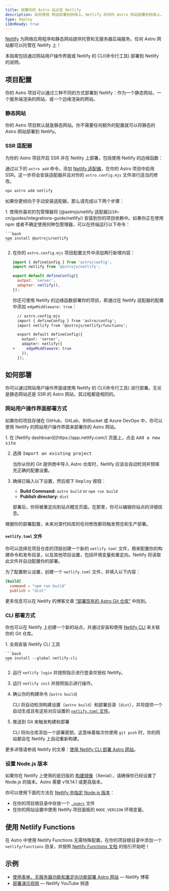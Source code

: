 ```yaml
---
title: 部署你的 Astro 站点至 Netlify
description: 如何使用 网站部署到网络上。Netlify 将你的 Astro 网站部署到网络上。
type: deploy
i18nReady: true
---
```


[Netlify](https://netlify.com) 为网络应用程序和静态网站提供托管和无服务器后端服务。任何 Astro 网站都可以托管在 Netlify 上！

本指南包括通过网站用户操作界面或 Netlify 的 CLI(命令行工具) 部署到 Netlify 的说明。

## 项目配置

你的 Astro 项目可以通过三种不同的方式部署到 Netlify：作为一个静态网站，一个服务端渲染的网站，或一个边缘渲染的网站。

### 静态网站

你的 Astro 项目默认就是静态网站。你不需要任何额外的配置就可以将静态的 Astro 网站部署到 Netlify。

### SSR 适配器

为你的 Astro 项目开启 SSR 并在 Netlity 上部署，包括使用 Netlify 的边缘函数：

通过以下的 `astro add` 命令，添加 [Netlify 适配器](/zh-cn/guides/integrations-guide/netlify/)，在你的 Astro 项目中启用 SSR。这一步将会安装适配器并且对你的 `astro.config.mjs` 文件进行适当的修改。

```bash
npx astro add netlify
```

如果你更倾向于手动安装适配器，那么请完成以下两个步骤：

<Steps>
1. 使用你喜欢的包管理器将 [@astrojs/netlify 适配器](/zh-cn/guides/integrations-guide/netlify/) 安装到你的项目依赖中。如果你正在使用 npm 或者不确定使用何种包管理器，可以在终端运行以下命令：

    ```bash
    npm install @astrojs/netlify
    ```

2. 在你的 `astro.config.mjs` 项目配置文件中添加两行新增内容：

    ```js title="astro.config.mjs" ins={2, 5-6}
    import { defineConfig } from 'astro/config';
    import netlify from '@astrojs/netlify';

    export default defineConfig({
      output: 'server',
      adapter: netlify(),
    });
    ```

    你还可使用 Netlify 的边缘函数部署你的项目，即通过在 Netlify 适配器的配置中添加 `edgeMiddleware: true`：

    ```diff lang="js"
      // astro.config.mjs
      import { defineConfig } from 'astro/config';
      import netlify from '@astrojs/netlify/functions';

      export default defineConfig({
        output: 'server',
        adapter: netlify({
    +     edgeMiddleware: true
        }),
      });
    ```
</Steps>

## 如何部署

你可以通过网站用户操作界面或使用 Netlify 的 CLI(命令行工具) 进行部署。无论是静态网站还是 SSR 的 Astro 网站，其过程都是相同的。

### 网站用户操作界面部署方式

如果你的项目存储在 GitHub、GitLab、BitBucket 或 Azure DevOps 中，你可以使用 Netlify 的网站用户操作界面来部署你的 Astro 网站。

<Steps>
1. 在 [Netlify dashboard](https://app.netlify.com/) 页面上，点击 <kbd>Add a new site</kbd>

2. 选择 <kbd>Import an existing project</kbd>

    当你从你的 Git 提供商中导入 Astro 仓库时，Netlify 应该会自动检测并预填充正确的配置设置。

3. 确保已输入以下设置，然后按下 <kbd>Deploy</kbd> 按钮：

    - **Build Command:** `astro build` or `npm run build`
    - **Publish directory:** `dist`

    部署后，你将被重定向到站点概览页面。在那里，你可以编辑你站点的详细信息。
</Steps>

根据你的部署配置，未来对源代码库的任何修改都将触发预览和生产部署。

#### `netlify.toml` 文件

你可以选择在项目仓库的顶层创建一个新的 `netlify.toml` 文件，用来配置你的构建命令和发布目录，以及其他项目设置，包括环境变量和重定向。Netlify 将读取此文件并自动配置你的部署。

为了配置默认设置，创建一个 `netlify.toml` 文件，并填入以下内容：

```toml
[build]
  command = "npm run build"
  publish = "dist"
```

<ReadMore>更多信息可以在 Netlify 的博客文章 [“部署现有的 Astro Git 仓库”](https://www.netlify.com/blog/how-to-deploy-astro/#deploy-an-existing-git-repository-to-netlify) 中找到。</ReadMore>



### CLI 部署方式

你也可以在 Netlify 上创建一个新的站点，并通过安装和使用 [Netlify CLI](https://cli.netlify.com/) 来关联你的 Git 仓库。

<Steps>
1. 全局安装 Netlify CLI 工具

    ```bash
    npm install --global netlify-cli
    ```

2. 运行 `netlify login` 并按照指示进行登录并授权 Netlify。

3. 运行 `netlify init` 并按照指示进行操作。

4. 确认你的构建命令 (`astro build`)

    CLI 将自动检测构建设置（`astro build`）和部署目录（`dist`），并将提供一个自动生成且有这些对应设置的 [`netlify.toml` 文件](#netlifytoml-文件)。

5. 推送到 Git 来触发构建和部署

    CLI 将向仓库添加一个部署密钥，这意味着每次你使用 `git push` 时，你的网站都会在 Netlify 上自动重新构建。
</Steps>

<ReadMore>更多详情请参阅 Netlify 的文章：[使用 Netlify CLI 部署 Astro 网站](https://www.netlify.com/blog/how-to-deploy-astro/#link-your-astro-project-and-deploy-using-the-netlify-cli)。</ReadMore>

### 设置 Node.js 版本

如果你在 Netlify 上使用的是旧版的 [构建镜像](https://docs.netlify.com/configure-builds/get-started/#build-image-selection)（Xenial），请确保你已经设置了 Node.js 的版本。Astro 需要 v18.14.1 或更高版本。

你可以使用下面的方法在 [Netlify 中指定 Node.js 版本](https://docs.netlify.com/configure-builds/manage-dependencies/#node-js-and-javascript)：
- 在你的项目根目录中存放一个 [`.nvmrc`](https://github.com/nvm-sh/nvm#nvmrc) 文件
- 在你的网站设置中使用 Netlify 项目面板的 `NODE_VERSION` 环境变量。

## 使用 Netlify Functions

在 Astro 中使用 Netlify Functions 无需特殊配置。在你的项目根目录中添加一个 `netlify/functions` 目录，并按照 [Netlify Functions 文档](https://docs.netlify.com/functions/overview/) 的指引开始吧！

## 示例

- [使用表单、无服务器功能和重定向功能部署 Astro 网站](https://www.netlify.com/blog/deploy-an-astro-site-with-forms-serverless-functions-and-redirects/) — Netlify 博客
- [部署演示视频](https://youtu.be/GrSLYq6ZTes) — Netlify YouTube 频道
